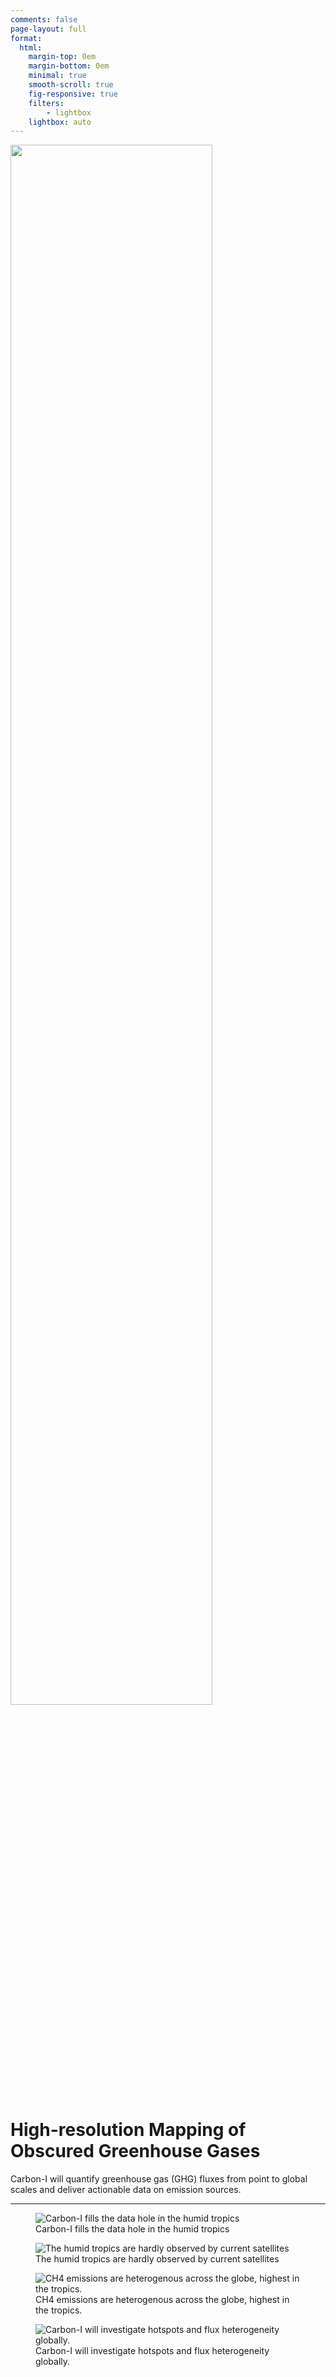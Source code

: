 ```yaml
---
comments: false
page-layout: full
format:
  html: 
    margin-top: 0em
    margin-bottom: 0em
    minimal: true
    smooth-scroll: true
    fig-responsive: true
    filters:
        - lightbox
    lightbox: auto
---
```

![](/img/Logo-Black.png){fig-alt="A drawing of an elephant." fig-align="left" width=80%}<br>

# High-resolution Mapping of Obscured Greenhouse Gases

Carbon-I will quantify greenhouse gas (GHG) fluxes from point to global scales and deliver actionable data on emission sources.

---


::: {.grid-layout}
::: {.grid-item}
![Carbon-I fills the data hole in the humid tropics](/img/Fig1_zoom.png){description="Carbon-I fills the data hole in the humid tropics. With its fine spatial sampling, Carbon-I can peek through cloud gaps, dramatically increasing data availability in regions with the largest carbon fluxes, greatest uncertainties and climate feedback" group="my-gallery" .shadow-effect loading=lightbox desc-position="left" }
:::
::: {.grid-item}
![The humid tropics are hardly observed by current satellites](/img/Fig3_yields.png){group="my-gallery" .shadow-effect loading=lightbox description="The humid tropics are hardly observed by current satellites"}
:::
::: {.grid-item}
![CH4 emissions are heterogenous across the globe, highest in the tropics.](/img/Fig4_methane.png){group="my-gallery" .shadow-effect  loading=lightbox description="The humid tropics are hardly observed by current satellites" }
:::
::: {.grid-item}
![Carbon-I will investigate hotspots and flux heterogeneity
globally.](/img/Fig5_plumes.png){group="my-gallery" .shadow-effect #fig:image4 loading=lightbox description="The humid tropics are hardly observed by current satellites" }
:::
:::

<!-- JavaScript added at the end -->
<script>
document.addEventListener('DOMContentLoaded', (event) => {
  window.addEventListener('scroll', () => {
    let scrollPos = window.scrollY;
    let images = document.querySelectorAll('.grid-item img');
    images.forEach(img => {
      // Adjust the calculation as needed for desired effect
      let imgPos = img.getBoundingClientRect().top + window.scrollY;
      if (imgPos < (scrollPos + window.innerHeight)) {
        img.style.transform = "scale(1.1)";
      } else {
        img.style.transform = "scale(1)";
      }
    });
  });
});
</script>
